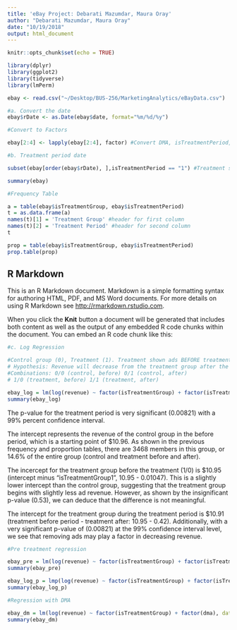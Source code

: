 ```yaml
---
title: 'eBay Project: Debarati Mazumdar, Maura Oray'
author: "Debarati Mazumdar, Maura Oray"
date: "10/19/2018"
output: html_document
---
```


```r
knitr::opts_chunk$set(echo = TRUE)

library(dplyr)
library(ggplot2)
library(tidyverse)
library(lmPerm)

ebay <- read.csv("~/Desktop/BUS-256/MarketingAnalytics/eBayData.csv")

#a. Convert the date
ebay$rDate <- as.Date(ebay$date, format="%m/%d/%y") 

#Convert to Factors

ebay[2:4] <- lapply(ebay[2:4], factor) #Convert DMA, isTreatmentPeriod, and isTreatmentGroup to factors

#b. Treatment period date

subset(ebay[order(ebay$rDate), ],isTreatmentPeriod == "1") #Treatment start date is 5/22/2012

summary(ebay)

#Frequency Table

a = table(ebay$isTreatmentGroup, ebay$isTreatmentPeriod)
t = as.data.frame(a)
names(t)[1] = 'Treatment Group' #header for first column
names(t)[2] = 'Treatment Period' #header for second column
t

prop = table(ebay$isTreatmentGroup, ebay$isTreatmentPeriod)
prop.table(prop)


```

## R Markdown

This is an R Markdown document. Markdown is a simple formatting syntax for authoring HTML, PDF, and MS Word documents. For more details on using R Markdown see <http://rmarkdown.rstudio.com>.

When you click the **Knit** button a document will be generated that includes both content as well as the output of any embedded R code chunks within the document. You can embed an R code chunk like this:

```r

#c. Log Regression

#Control group (0), Treatment (1). Treatment shown ads BEFORE treatment period and NOT after (0). Control group shown ads before and after.
# Hypothesis: Revenue will decrease from the treatment group after the treatment period ends. We hypothesize that removing ads will lead to a decrease in ad revenue.
#Combinations: 0/0 (control, before) 0/1 (control, after)
# 1/0 (treatment, before) 1/1 (treatment, after)

ebay_log = lm(log(revenue) ~ factor(isTreatmentGroup) + factor(isTreatmentPeriod), data = ebay)
summary(ebay_log)


```
The p-value for the treatment period is very significant (0.00821) with a 99% percent confidence interval. 

The intercept represents the revenue of the control group in the before period, which is a starting point of $10.96. As shown in the previous frequency and proportion tables, there are 3468 members in this group, or 14.6% of the entire group (control and treatment before and after). 

The incercept for the treatment group before the treatment (1/0) is $10.95 (intercept minus "isTreatmentGroup1", 10.95 - 0.01047). This is a slightly lower intercept than the control group, suggesting that the treatment group begins with slightly less ad revenue. However, as shown by the insignificant p-value (0.53), we can deduce that the difference is not meaningful. 

The intercept for the treatment group during the treatment period is $10.91 (treatment before period - treatment after: 10.95 - 0.42). Additionally, with a very significant p-value of (0.00821) at the 99% confidence interval level, we see that removing ads may play a factor in decreasing revenue.

```r

#Pre treatment regression

ebay_pre = lm(log(revenue) ~ factor(isTreatmentGroup) + factor(isTreatmentPeriod=="0"), data = ebay)
summary(ebay_pre)

ebay_log_p = lmp(log(revenue) ~ factor(isTreatmentGroup) + factor(isTreatmentPeriod), data = ebay)
summary(ebay_log_p)


```
```r

#Regression with DMA

ebay_dm = lm(log(revenue) ~ factor(isTreatmentGroup) + factor(dma), data = ebay)
summary(ebay_dm)

```

